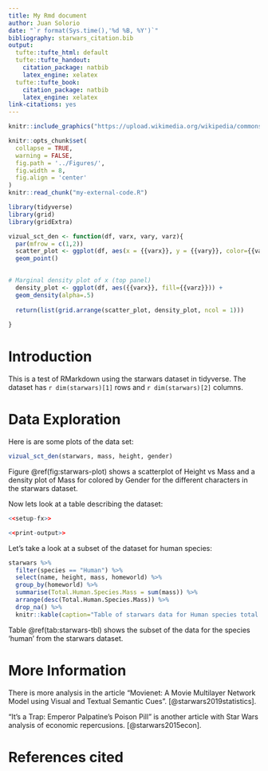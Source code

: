 ```yaml
---
title: My Rmd document
author: Juan Solorio
date: "`r format(Sys.time(),'%d %B, %Y')`"
bibliography: starwars_citation.bib
output:
  tufte::tufte_html: default
  tufte::tufte_handout:
    citation_package: natbib
    latex_engine: xelatex
  tufte::tufte_book:
    citation_package: natbib
    latex_engine: xelatex
link-citations: yes
---
```

```r
knitr::include_graphics("https://upload.wikimedia.org/wikipedia/commons/thumb/c/ce/Star_wars2.svg/1920px-Star_wars2.svg.png")
```

```r
knitr::opts_chunk$set(
  collapse = TRUE,
  warning = FALSE,
  fig.path = '../Figures/',
  fig.width = 8,
  fig.align = 'center'
)
knitr::read_chunk("my-external-code.R")

```

```r
library(tidyverse)
library(grid)
library(gridExtra)
```

```r
vizual_sct_den <- function(df, varx, vary, varz){
  par(mfrow = c(1,2))
  scatter_plot <- ggplot(df, aes(x = {{varx}}, y = {{vary}}, color={{varz}})) + 
  geom_point()
  

# Marginal density plot of x (top panel)
  density_plot <- ggplot(df, aes({{varx}}, fill={{varz}})) + 
  geom_density(alpha=.5)
 
  return(list(grid.arrange(scatter_plot, density_plot, ncol = 1)))
  
}
```

# Introduction
This is a test of RMarkdown using the starwars dataset in tidyverse.
The dataset has `r dim(starwars)[1]` rows and `r dim(starwars)[2]` columns.

# Data Exploration
Here is are some plots of the data set:

```r
vizual_sct_den(starwars, mass, height, gender)
```

Figure \@ref(fig:starwars-plot) shows a scatterplot of Height vs Mass  and a density plot of Mass for colored by Gender for the different characters in the starwars dataset.

Now lets look at a table describing the dataset:
```r
<<setup-fx>>
```
```r
<<print-output>>
```

Let's take a look at a subset of the dataset for human species:
```r
starwars %>%
  filter(species == "Human") %>%
  select(name, height, mass, homeworld) %>%
  group_by(homeworld) %>%
  summarise(Total.Human.Species.Mass = sum(mass)) %>%
  arrange(desc(Total.Human.Species.Mass)) %>%
  drop_na() %>%
  knitr::kable(caption="Table of starwars data for Human species total mass by homeworlds")
```

Table \@ref(tab:starwars-tbl) shows the subset of the data for the species 'human' from the starwars dataset.

# More Information

There is more analysis in the article "Movienet: A Movie Multilayer Network Model using Visual and Textual Semantic Cues". [@starwars2019statistics].

"It's a Trap: Emperor Palpatine's Poison Pill" is another article with Star Wars analysis of economic repercusions. [@starwars2015econ].

# References cited

